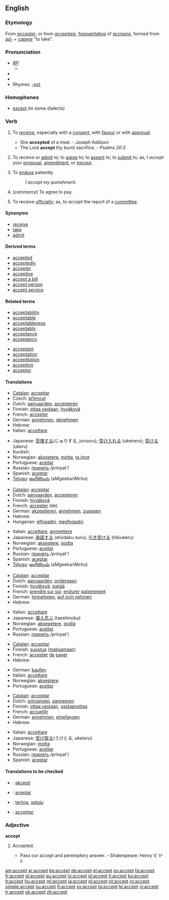 ==English==

===Etymology===
From {{F.}} ''[[accepter]]'', or from {{L.}} ''[[acceptare]]'', [[frequentative]] of ''[[accipere]]'', formed from ''[[ad-]]'' + ''[[capere]]'' "to take".

===Pronunciation===
* ''[[RP]]:''
** {{IPA|/əkˈsept/}}
*{{audio|en-us-accept.ogg|Audio (US)}}
*{{audio|En-uk-accept.ogg|Audio (UK)}}
*Rhymes: [[Rhymes:English:-ɛpt|-ɛpt]]

===Homophones===
*[[except]] (in some dialects)

===Verb===
{{en-verb}}

# {{transitive}} To [[receive]], especially with a [[consent]], with [[favour]] or with [[approval]].
#* She '''accepted''' of a treat. - Joseph Addison
#* The Lord '''accept''' thy burnt sacrifice. - ''Psalms 20:3''
# {{transitive}} To receive or [[admit]] to; to [[agree]] to; to [[assent]] to; to [[submit]] to; as, I ''accept'' your [[proposal]], [[amendment]], or [[excuse]].
# {{transitive}} To [[endure]] patiently.
#: ''I accept my punishment.''
# {{transitive}} (''commerce'') To agree to pay.
# {{transitive}} To receive [[officially]]; as, to ''accept'' the report of a [[committee]].

====Synonyms====
* [[receive]]
* [[take]]
* [[admit]]

====Derived terms====
* [[accepted]]
* [[acceptedly]]
* [[accepter]]
* [[acceptive]]
* [[accept a bill]]
* [[accept person]]
* [[accept service]]

====Related terms====
{{top2}}
* [[acceptability]]
* [[acceptable]]
* [[acceptableness]]
* [[acceptably]]
* [[acceptance]]
* [[acceptancy]]
{{mid2}}
* [[acceptant]]
* [[acceptation]]
* [[acceptilation]]
* [[acception]]
* [[acceptor]]
{{bottom2}}

====Translations====
{{trans-top|to receive with consent}}
*[[Catalan]]: [[acceptar]]
*Czech: [[přijmout]]
*Dutch: [[aanvaarden]], [[accepteren]]
*Finnish: [[ottaa vastaan]], [[hyväksyä]]
*French: [[accepter]]
*German: [[annehmen]], [[abnehmen]]
*Hebrew: {{he-translation|לקבל|lekabél}}
*Italian: [[accettare]]
{{trans-mid}}
*Japanese: [[受理する]](じゅりする, jurisuru); [[受け入れる]] (ukeireru); [[受ける]] (ukeru)
*Kurdish: {{KUchar|[[وه‌رگرتن]]}}
*Norwegian: [[akseptere]], [[motta]], [[ta imot]]
*Portuguese: [[aceitar]]
*Russian: [[:ru:принять|принять]] /prinyat'/
*Spanish: [[aceptar]]
*[[Telugu]]: [[అంగీకరించు]] (aMgeekariMchu)
{{trans-bottom}}

{{trans-top|to agree to}}
*[[Catalan]]: [[acceptar]]
*Dutch: [[aanvaarden]], [[accepteren]]
*Finnish: [[hyväksyä]]
*French: [[accepter]] (de)
*German: [[akzeptieren]], [[annehmen]], [[zusagen]]
*Hebrew: {{he-translation|לקבל|lekabél}}
*Hungarian: [[elfogadni]], [[megfogadni]]
{{trans-mid}}
*Italian: [[accettare]], [[ammettere]]
*Japanese: [[承諾する]] (shōdaku suru); [[引き受ける]] (hikiukeru)
*Norwegian: [[akseptere]], [[godta]]
*Portuguese: [[aceitar]]
*Russian: [[:ru:принять|принять]] /prinyat'/
*Spanish: [[aceptar]]
*[[Telugu]]: [[అంగీకరించు]] (aMgeekariMchu)
{{trans-bottom}}

{{trans-top|to endure patietly}}
*[[Catalan]]: [[acceptar]]
*Dutch: [[aanvaarden]], [[ondergaan]]
*Finnish: [[hyväksyä]], [[sietää]]
*French: [[prendre sur soi]], [[endurer]] [[patiemment]]
*German: [[hinnehmen]], [[auf sich nehmen]]
*Hebrew: {{he-translation|לקבל|lekabél}}
{{trans-mid}}
*Italian: [[accettare]]
*Japanese: [[堪え忍ぶ]] (taeshinobu)
*Norwegian: [[aksepetere]], [[godta]]
*Portuguese: [[aceitar]]
*Russian: [[:ru:принять|принять]] /prinyat'/
{{trans-bottom}}

{{trans-top|to agree to pay}}
*[[Catalan]]: [[acceptar]]
*Finnish: [[suostua]] ([[maksaa|maksamaan]])
*French: [[accepter]] [[de]] [[payer]]
*Hebrew: {{he-translation|להסכים|lehaskím}}
{{trans-mid}}
*German: [[kaufen]]
*Italian: [[accettare]]
*Norwegian: [[akseptere]]
*Portuguese: [[aceitar]]
{{trans-bottom}}

{{trans-top|to receive officially}}
*[[Catalan]]: [[acceptar]]
*Dutch: [[ontvangen]], [[aannemen]]
*Finnish: [[ottaa vastaan]], [[vastaanottaa]]
*French: [[accueillir]]
*German: [[annehmen]], [[empfangen]]
*Hebrew: {{he-translation|לקבל|lekabél}}
{{trans-mid}}
*Italian: [[accettare]]
*Japanese: [[受け取る]](うけとる, ''uketoru'')
*Norwegian: [[motta]]
*Portuguese: [[aceitar]]
*Russian: [[:ru:принять|принять]] /prinyat'/
*Spanish: [[aceptar]]
{{trans-bottom}}

====Translations to be checked====
{{checktrans}}
*{{ttbc|Esperanto}}: [[akcepti]]
*{{ttbc|Ido}}: [[aceptar]]
*{{ttbc|Indonesian}}: [[terima]], [[setuju]]
*{{ttbc|Interlingua}}: [[acceptar]]

===Adjective===
'''accept'''

# {{obsolete}} Accepted.
#* Pass our accept and peremptory answer. - Shakespeare: ''Henry V, V-ii''

[[am:accept]]
[[ar:accept]]
[[be:accept]]
[[de:accept]]
[[el:accept]]
[[es:accept]]
[[fa:accept]]
[[fr:accept]]
[[gl:accept]]
[[gu:accept]]
[[io:accept]]
[[id:accept]]
[[it:accept]]
[[ku:accept]]
[[lt:accept]]
[[hu:accept]]
[[ml:accept]]
[[ja:accept]]
[[pl:accept]]
[[pt:accept]]
[[ro:accept]]
[[simple:accept]]
[[su:accept]]
[[fi:accept]]
[[sv:accept]]
[[ta:accept]]
[[te:accept]]
[[vi:accept]]
[[tr:accept]]
[[uk:accept]]
[[zh:accept]]